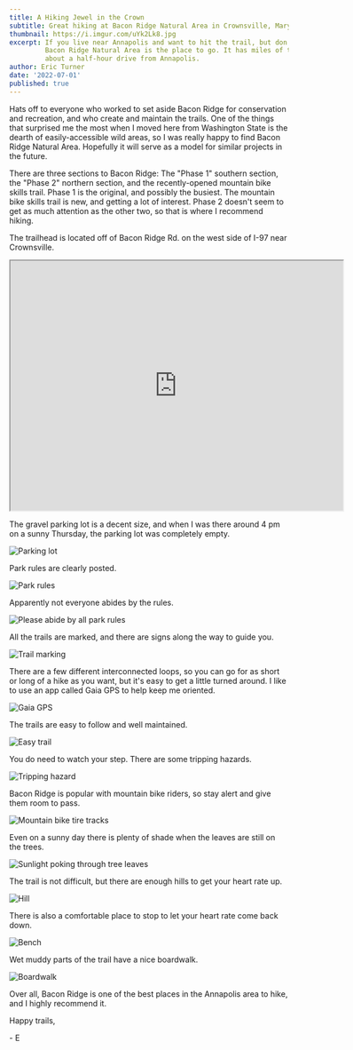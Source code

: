 ```yaml
---
title: A Hiking Jewel in the Crown
subtitle: Great hiking at Bacon Ridge Natural Area in Crownsville, Maryland
thumbnail: https://i.imgur.com/uYk2Lk8.jpg
excerpt: If you live near Annapolis and want to hit the trail, but don't have a lot of time, then
         Bacon Ridge Natural Area is the place to go. It has miles of trails in a beautiful woodland setting
         about a half-hour drive from Annapolis.
author: Eric Turner
date: '2022-07-01'
published: true
---
```


Hats off to everyone who worked to set aside Bacon Ridge for conservation and recreation, and who create and maintain the trails.
One of the things that surprised me the most when I moved here from Washington State is the dearth of easily-accessible
wild areas, so I was really happy to find Bacon Ridge Natural Area. Hopefully it will serve as a model
for similar projects in the future.

There are three sections to Bacon Ridge: The "Phase 1" southern section, the
"Phase 2" northern section, and the recently-opened mountain bike skills trail.
Phase 1 is the original, and possibly the busiest. The
mountain bike skills trail is new, and getting a lot of interest. Phase 2 doesn't seem to
get as much attention as the other two, so that is where I recommend hiking.

The trailhead is located off of Bacon Ridge Rd. on the west side of I-97 near Crownsville.

<iframe
    src="https://www.google.com/maps/embed?pb=!1m18!1m12!1m3!1d5522.525591853437!2d-76.62267000340455!3d39.02871086768817!2m3!1f0!2f0!3f0!3m2!1i1024!2i768!4f13.1!3m3!1m2!1s0x89b7f1b8fecc1a9b%3A0x7d24c3db01ee8f19!2sBacon%20Ridge%20Trail%20Head%20-%20Bacon%20Ridge%20Rd%20-%20North%20Parking!5e0!3m2!1sen!2sus!4v1656689826824!5m2!1sen!2sus"
    width="600"
    height="450"
    allowFullScreen=""
    loading="lazy"
    referrerPolicy="no-referrer-when-downgrade"></iframe>

The gravel parking lot is a decent size, and when I was there around 4 pm on a sunny Thursday, the parking lot was completely empty.

![Parking lot](https://i.imgur.com/zYvkfxJ.jpg)

Park rules are clearly posted.

![Park rules](https://i.imgur.com/yR8ghzF.jpg)

Apparently not everyone abides by the rules.

![Please abide by all park rules](https://i.imgur.com/tQ8tif5.jpg)

All the trails are marked, and there are signs along the way to guide you.

![Trail marking](https://i.imgur.com/MEz8WgN.jpg)

There are a few different interconnected loops,
so you can go for as short or long of a hike as you want, but it's easy to get a little turned around. I like to
use an app called Gaia GPS to help keep me oriented.

![Gaia GPS](https://i.imgur.com/vcYPzHt.jpg)

The trails are easy to follow and well maintained.

![Easy trail](https://i.imgur.com/04XRj5j.jpg)

You do need to watch your step. There are some tripping hazards.

![Tripping hazard](https://i.imgur.com/c0lfIxz.jpg)

Bacon Ridge is popular with mountain bike riders, so stay alert and give them room to pass.

![Mountain bike tire tracks](https://i.imgur.com/gy5Hnkb.jpg)

Even on a sunny day there is plenty of shade when the leaves are still on the trees.

![Sunlight poking through tree leaves](https://i.imgur.com/uYk2Lk8.jpg)

The trail is not difficult, but there are enough hills to get your heart rate up.

![Hill](https://i.imgur.com/xMrmsDT.jpg)

There is also a comfortable place to stop to let your heart rate come back down.

![Bench](https://i.imgur.com/OuV0tFO.jpg)

Wet muddy parts of the trail have a nice boardwalk.

![Boardwalk](https://i.imgur.com/gfzipkX.jpg)

Over all, Bacon Ridge is one of the best places in the Annapolis area to hike, and I highly recommend it.

Happy trails,

\- E

